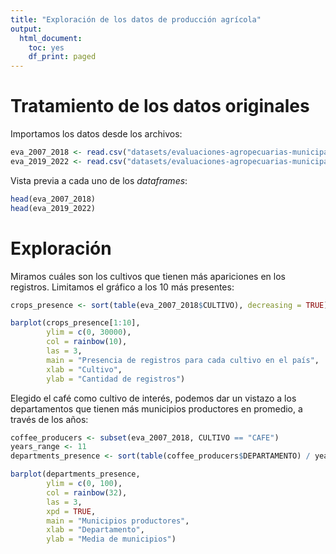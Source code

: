 ```yaml
---
title: "Exploración de los datos de producción agrícola"
output:
  html_document:
    toc: yes
    df_print: paged
---
```


# Tratamiento de los datos originales
Importamos los datos desde los archivos:
```r
eva_2007_2018 <- read.csv("datasets/evaluaciones-agropecuarias-municipales_2007-2018.csv")
eva_2019_2022 <- read.csv("datasets/evaluaciones-agropecuarias-municipales_2019-2022.csv")
```

Vista previa a cada uno de los *dataframes*:
```r
head(eva_2007_2018)
head(eva_2019_2022)
```

# Exploración

Miramos cuáles son los cultivos que tienen más apariciones en los registros. 
Limitamos el gráfico a los 10 más presentes:
```r
crops_presence <- sort(table(eva_2007_2018$CULTIVO), decreasing = TRUE)

barplot(crops_presence[1:10], 
        ylim = c(0, 30000), 
        col = rainbow(10), 
        las = 3, 
        main = "Presencia de registros para cada cultivo en el país",
        xlab = "Cultivo",
        ylab = "Cantidad de registros")
```

Elegido el café como cultivo de interés, podemos dar un vistazo a los 
departamentos que tienen más municipios productores en promedio, a través de los 
años:
```r
coffee_producers <- subset(eva_2007_2018, CULTIVO == "CAFE")
years_range <- 11
departments_presence <- sort(table(coffee_producers$DEPARTAMENTO) / years_range, decreasing = TRUE)

barplot(departments_presence, 
        ylim = c(0, 100), 
        col = rainbow(32), 
        las = 3, 
        xpd = TRUE, 
        main = "Municipios productores",
        xlab = "Departamento",
        ylab = "Media de municipios")
```



